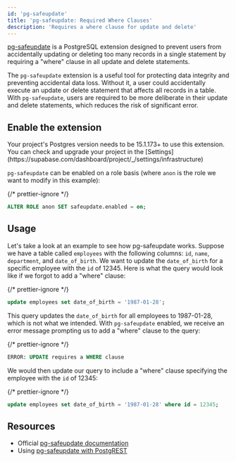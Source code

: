 ```yaml
---
id: 'pg-safeupdate'
title: 'pg-safeupdate: Required Where Clauses'
description: 'Requires a where clause for update and delete'
---
```


[pg-safeupdate](https://github.com/eradman/pg-safeupdate) is a PostgreSQL extension designed to prevent users from accidentally updating or deleting too many records in a single statement by requiring a "where" clause in all update and delete statements.

The `pg-safeupdate` extension is a useful tool for protecting data integrity and preventing accidental data loss. Without it, a user could accidentally execute an update or delete statement that affects all records in a table. With `pg-safeupdate`, users are required to be more deliberate in their update and delete statements, which reduces the risk of significant error.

## Enable the extension

<Admonition type="warning" className="mt-3">
  Your project's Postgres version needs to be 15.1.173+ to use this extension. You can check and
  upgrade your project in the
  [Settings](https://supabase.com/dashboard/project/_/settings/infrastructure)
</Admonition>

`pg-safeupdate` can be enabled on a role basis (where `anon` is the role we want to modify in this example):

{/* prettier-ignore */}
```sql
ALTER ROLE anon SET safeupdate.enabled = on;
```

## Usage

Let's take a look at an example to see how pg-safeupdate works. Suppose we have a table called `employees` with the following columns: `id`, `name`, `department`, and `date_of_birth`. We want to update the `date_of_birth` for a specific employee with the `id` of 12345. Here is what the query would look like if we forgot to add a "where" clause:

{/* prettier-ignore */}
```sql
update employees set date_of_birth = '1987-01-28';
```

This query updates the `date_of_birth` for all employees to 1987-01-28, which is not what we intended. With `pg-safeupdate` enabled, we receive an error message prompting us to add a "where" clause to the query:

{/* prettier-ignore */}
```sql
ERROR: UPDATE requires a WHERE clause
```

We would then update our query to include a "where" clause specifying the employee with the `id` of 12345:

{/* prettier-ignore */}
```sql
update employees set date_of_birth = '1987-01-28' where id = 12345;
```

## Resources

- Official [pg-safeupdate documentation](https://github.com/eradman/pg-safeupdate)
- Using [pg-safeupdate with PostgREST](https://postgrest.org/en/v12/integrations/pg-safeupdate.html)
